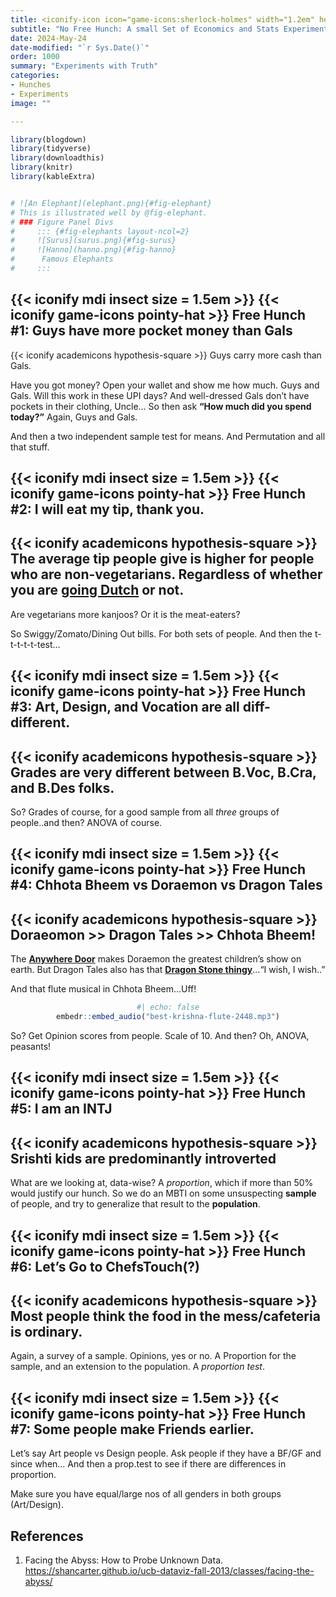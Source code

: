 ```yaml
---
title: <iconify-icon icon="game-icons:sherlock-holmes" width="1.2em" height="1.2em"></iconify-icon> Experiments
subtitle: "No Free Hunch: A small Set of Economics and Stats Experiments for Peasants"
date: 2024-May-24
date-modified: "`r Sys.Date()`"
order: 1000
summary: "Experiments with Truth"
categories:
- Hunches
- Experiments
image: ""

---
```


```r

library(blogdown)
library(tidyverse)
library(downloadthis)
library(knitr)
library(kableExtra)


# ![An Elephant](elephant.png){#fig-elephant}
# This is illustrated well by @fig-elephant.
# ### Figure Panel Divs
#     ::: {#fig-elephants layout-ncol=2}
#     ![Surus](surus.png){#fig-surus}
#     ![Hanno](hanno.png){#fig-hanno}
#      Famous Elephants
#     :::

```

## {{< iconify mdi insect size = 1.5em >}} {{< iconify game-icons pointy-hat >}} Free Hunch #1: Guys have more pocket money than Gals
::: callout-important
{{< iconify academicons hypothesis-square >}} Guys carry more cash than Gals. 
:::
Have you got money? Open your wallet and show me how much. Guys and Gals. 
Will this work in these UPI days? And well-dressed Gals don't have pockets in their clothing, Uncle...
So then ask **"How much did you spend today?"** Again, Guys and Gals. 

And then a two independent sample test for means. And Permutation and all that stuff.

## {{< iconify mdi insect size = 1.5em >}} {{< iconify game-icons pointy-hat >}} Free Hunch #2: I will eat my tip, thank you. 

::: callout-important
## {{< iconify academicons hypothesis-square >}} The average tip people give is higher for people who are non-vegetarians. Regardless of whether you are [going Dutch](https://en.wikipedia.org/wiki/Going_Dutch) or not.
:::

Are vegetarians more kanjoos? Or it is the meat-eaters?

So Swiggy/Zomato/Dining Out bills. For both sets of people. And then the t-t-t-t-t-test...

## {{< iconify mdi insect size = 1.5em >}} {{< iconify game-icons pointy-hat >}} Free Hunch #3: Art, Design, and Vocation are all diff-different. 

::: callout-important
## {{< iconify academicons hypothesis-square >}} Grades are very different between B.Voc, B.Cra, and B.Des folks. 
:::

So? Grades of course, for a good sample from all *three* groups of people..and then?
ANOVA of course. 

## {{< iconify mdi insect size = 1.5em >}} {{< iconify game-icons pointy-hat >}} Free Hunch #4: Chhota Bheem vs Doraemon vs Dragon Tales

::: callout-important
## {{< iconify academicons hypothesis-square >}} Doraeomon >> Dragon Tales >> Chhota Bheem!
:::
The [**Anywhere Door**](https://doraemon.fandom.com/wiki/Anywhere_Door) makes Doraemon the greatest children's show on earth. But Dragon Tales also has that [**Dragon Stone thingy**](https://www.reddit.com/r/Crystals/comments/qxuc9r/i_wish_i_wish_with_all_my_heart_to_fly_with/?rdt=57455)..."I wish, I wish.." 

And that flute musical in Chhota Bheem...Uff!

<center>
```r
#| echo: false
embedr::embed_audio("best-krishna-flute-2448.mp3")
``` 
</center>

So? Get Opinion scores from people. Scale of 10. And then? Oh, ANOVA, peasants!


## {{< iconify mdi insect size = 1.5em >}} {{< iconify game-icons pointy-hat >}} Free Hunch #5: I am an INTJ

::: callout-important
## {{< iconify academicons hypothesis-square >}} Srishti kids are predominantly introverted
:::

What are we looking at, data-wise? A *proportion*, which if more than 50% would justify our hunch. So we do an MBTI on some unsuspecting **sample** of people, and try to generalize that result to the **population**.


## {{< iconify mdi insect size = 1.5em >}} {{< iconify game-icons pointy-hat >}} Free Hunch #6: Let's Go to ChefsTouch(?)

::: callout-important
## {{< iconify academicons hypothesis-square >}} Most people think the food in the mess/cafeteria is ordinary.
:::
Again, a survey of a sample. Opinions, yes or no. A Proportion for the sample, and an extension to the population. A *proportion test*.

## {{< iconify mdi insect size = 1.5em >}} {{< iconify game-icons pointy-hat >}} Free Hunch #7: Some people make Friends earlier. 

Let's say Art people vs Design people. Ask people if they have a BF/GF and since when...
And then a prop.test to see if there are differences in proportion.

Make sure you have equal/large nos of all genders in both groups (Art/Design).







## References

1. Facing the Abyss: How to Probe Unknown Data. <https://shancarter.github.io/ucb-dataviz-fall-2013/classes/facing-the-abyss/>

